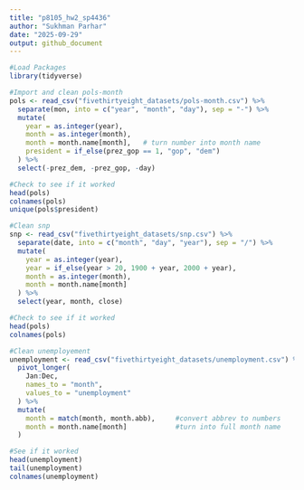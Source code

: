 ```yaml
---
title: "p8105_hw2_sp4436"
author: "Sukhman Parhar"
date: "2025-09-29"
output: github_document
---
```


```r
#Load Packages 
library(tidyverse)

#Import and clean pols-month
pols <- read_csv("fivethirtyeight_datasets/pols-month.csv") %>%
  separate(mon, into = c("year", "month", "day"), sep = "-") %>%
  mutate(
    year = as.integer(year),
    month = as.integer(month),
    month = month.name[month],   # turn number into month name
    president = if_else(prez_gop == 1, "gop", "dem")
  ) %>%
  select(-prez_dem, -prez_gop, -day)

#Check to see if it worked 
head(pols)
colnames(pols)
unique(pols$president)

#Clean snp
snp <- read_csv("fivethirtyeight_datasets/snp.csv") %>%
  separate(date, into = c("month", "day", "year"), sep = "/") %>%
  mutate(
    year = as.integer(year),
    year = if_else(year > 20, 1900 + year, 2000 + year),
    month = as.integer(month),
    month = month.name[month]
  ) %>%
  select(year, month, close)

#Check to see if it worked 
head(pols)
colnames(pols)

#Clean unemployement 
unemployment <- read_csv("fivethirtyeight_datasets/unemployment.csv") %>%
  pivot_longer(
    Jan:Dec,
    names_to = "month",
    values_to = "unemployment"
  ) %>%
  mutate(
    month = match(month, month.abb),     #convert abbrev to numbers
    month = month.name[month]            #turn into full month name
  )

#See if it worked 
head(unemployment)
tail(unemployment)
colnames(unemployment)

```


